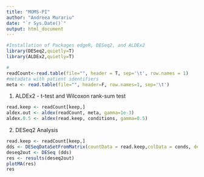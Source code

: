```yaml
---
title: "MOMS-PI"
author: "Andreea Murariu"
date: "`r Sys.Date()`"
output: html_document
---
```

```r
#Installation of Packages edgeR, DESeq2, and ALDEx2
library(DESeq2,quietly=T)
library(ALDEx2,quietly=T)

#
readCount<-read.table(file="", header = T, sep='\t', row.names = 1)
#metadata with patient identifiers
meta <- read.table(file="", header=F, row.names=1, sep='\t')
```

1. ALDEx2 - t-test and Wilcoxon rank-sum test
```r
read.keep <- readCount[keep,]
aldex.out <- aldex(readCount, meta, gamma=1e-3)
aldex.0.5 <- aldex(read.keep, conditions, gamma=0.5)

```


2. DESeq2 Analysis
```r
read.keep <- readCount[keep,]
dds <- DESeqDataSetFromMatrix(countData = read.keep,colData = conds, design= ~condition) 
deseq2out <- DESeq (dds)
res <- results(deseq2out)
plotMA(res)
res
```

